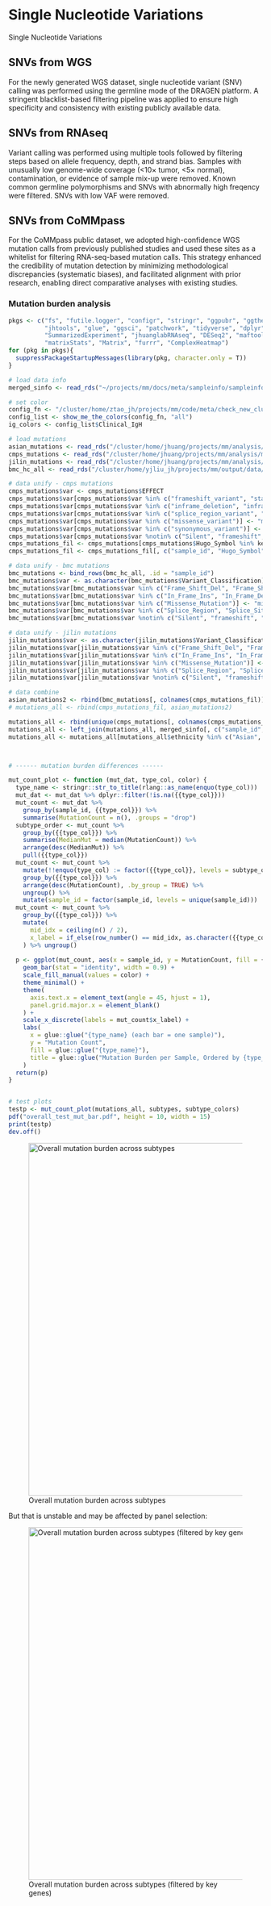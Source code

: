 # Single Nucleotide Variations
Single Nucleotide Variations

## SNVs from WGS
For the newly generated WGS dataset, single nucleotide variant (SNV) calling was performed using the germline mode of the DRAGEN platform. A stringent blacklist-based filtering pipeline was applied to ensure high specificity and consistency with existing publicly available data.  

## SNVs from RNAseq
Variant calling was performed using multiple tools followed by filtering steps based on allele frequency, depth, and strand bias. Samples with unusually low genome-wide coverage (<10× tumor, <5× normal), contamination, or evidence of sample mix-up were removed. Known common germline polymorphisms and SNVs with abnormally high freqency were filtered. SNVs with low VAF were removed.

## SNVs from CoMMpass
For the CoMMpass public dataset, we adopted high-confidence WGS mutation calls from previously published studies and used these sites as a whitelist for filtering RNA-seq-based mutation calls. This strategy enhanced the credibility of mutation detection by minimizing methodological discrepancies (systematic biases), and facilitated alignment with prior research, enabling direct comparative analyses with existing studies.




### Mutation burden analysis

```r

pkgs <- c("fs", "futile.logger", "configr", "stringr", "ggpubr", "ggthemes",
          "jhtools", "glue", "ggsci", "patchwork", "tidyverse", "dplyr", 
          "SummarizedExperiment", "jhuanglabRNAseq", "DESeq2", "maftools", 
          "matrixStats", "Matrix", "furrr", "ComplexHeatmap")
for (pkg in pkgs){
  suppressPackageStartupMessages(library(pkg, character.only = T))
} 

# load data info
merged_sinfo <- read_rds("~/projects/mm/docs/meta/sampleinfo/sampleinfo_jilin_commpass.rds")

# set color
config_fn <- "/cluster/home/ztao_jh/projects/mm/code/meta/check_new_cluster/checkin0250619/colors_fix.yaml"
config_list <- show_me_the_colors(config_fn, "all")
ig_colors <- config_list$Clinical_IgH

# load mutations
asian_mutations <- read_rds("/cluster/home/jhuang/projects/mm/analysis/meta/human/mutations/asian_mutations.rds")
cmps_mutations <- read_rds("/cluster/home/jhuang/projects/mm/analysis/meta/human/mutations/cmps_rna_wgs.rds")
jilin_mutations <- read_rds("/cluster/home/jhuang/projects/mm/analysis/meta/human/mutations/jilin_rna_wgs.rds")
bmc_hc_all <- read_rds("/cluster/home/yjliu_jh/projects/mm/output/data/hc_list.rds")

# data unify - cmps mutations
cmps_mutations$var <- cmps_mutations$EFFECT
cmps_mutations$var[cmps_mutations$var %in% c("frameshift_variant", "start_lost", "stop_gained", "stop_lost")] <- "frameshift"
cmps_mutations$var[cmps_mutations$var %in% c("inframe_deletion", "inframe_insertion")] <- "inframe"
cmps_mutations$var[cmps_mutations$var %in% c("splice_region_variant", "splice_donor_variant", "splice_acceptor_variant")] <- "splice"
cmps_mutations$var[cmps_mutations$var %in% c("missense_variant")] <- "missense"
cmps_mutations$var[cmps_mutations$var %in% c("synonymous_variant")] <- "Silent"
cmps_mutations$var[cmps_mutations$var %notin% c("Silent", "frameshift", "inframe", "splice", "missense")] <- "others"
cmps_mutations_fil <- cmps_mutations[cmps_mutations$Hugo_Symbol %in% keygenes, ]
cmps_mutations_fil <- cmps_mutations_fil[, c("sample_id", "Hugo_Symbol", "Chromosome", "Start_Position", "End_Position", "Tumor_Seq_Allele2", "var")] %>% distinct()

# data unify - bmc mutations
bmc_mutations <- bind_rows(bmc_hc_all, .id = "sample_id")
bmc_mutations$var <- as.character(bmc_mutations$Variant_Classification)
bmc_mutations$var[bmc_mutations$var %in% c("Frame_Shift_Del", "Frame_Shift_Ins", "Nonsense_Mutation", "Nonstop_Mutation")] <- "frameshift"
bmc_mutations$var[bmc_mutations$var %in% c("In_Frame_Ins", "In_Frame_Del")] <- "inframe"
bmc_mutations$var[bmc_mutations$var %in% c("Missense_Mutation")] <- "missense"
bmc_mutations$var[bmc_mutations$var %in% c("Splice_Region", "Splice_Site")] <- "splice"
bmc_mutations$var[bmc_mutations$var %notin% c("Silent", "frameshift", "inframe", "splice", "missense")] <- "others"

# data unify - jilin mutations
jilin_mutations$var <- as.character(jilin_mutations$Variant_Classification)
jilin_mutations$var[jilin_mutations$var %in% c("Frame_Shift_Del", "Frame_Shift_Ins", "Nonsense_Mutation", "Nonstop_Mutation")] <- "frameshift"
jilin_mutations$var[jilin_mutations$var %in% c("In_Frame_Ins", "In_Frame_Del")] <- "inframe"
jilin_mutations$var[jilin_mutations$var %in% c("Missense_Mutation")] <- "missense"
jilin_mutations$var[jilin_mutations$var %in% c("Splice_Region", "Splice_Site")] <- "splice"
jilin_mutations$var[jilin_mutations$var %notin% c("Silent", "frameshift", "inframe", "splice", "missense")] <- "others"

# data combine
asian_mutations2 <- rbind(bmc_mutations[, colnames(cmps_mutations_fil)], jilin_mutations[, colnames(cmps_mutations_fil)])
# mutations_all <- rbind(cmps_mutations_fil, asian_mutations2)

mutations_all <- rbind(unique(cmps_mutations[, colnames(cmps_mutations_fil)]), asian_mutations2)
mutations_all <- left_join(mutations_all, merged_sinfo[, c("sample_id", "ethnicity", "subtypes", "Clinical_IgH", "Dom_IgH_Type")])
mutations_all <- mutations_all[mutations_all$ethnicity %in% c("Asian", "Caucasian"), ]



# ------ mutation burden differences ------

mut_count_plot <- function (mut_dat, type_col, color) {
  type_name <- stringr::str_to_title(rlang::as_name(enquo(type_col)))
  mut_dat <- mut_dat %>% dplyr::filter(!is.na({{type_col}}))
  mut_count <- mut_dat %>%
    group_by(sample_id, {{type_col}}) %>%
    summarise(MutationCount = n(), .groups = "drop")
  subtype_order <- mut_count %>%
    group_by({{type_col}}) %>%
    summarise(MedianMut = median(MutationCount)) %>%
    arrange(desc(MedianMut)) %>%
    pull({{type_col}})
  mut_count <- mut_count %>%
    mutate(!!enquo(type_col) := factor({{type_col}}, levels = subtype_order)) %>%
    group_by({{type_col}}) %>%
    arrange(desc(MutationCount), .by_group = TRUE) %>%
    ungroup() %>%
    mutate(sample_id = factor(sample_id, levels = unique(sample_id))) 
  mut_count <- mut_count %>%
    group_by({{type_col}}) %>%
    mutate(
      mid_idx = ceiling(n() / 2),
      x_label = if_else(row_number() == mid_idx, as.character({{type_col}}), "")
    ) %>% ungroup()
  
  p <- ggplot(mut_count, aes(x = sample_id, y = MutationCount, fill = {{type_col}})) +
    geom_bar(stat = "identity", width = 0.9) +
    scale_fill_manual(values = color) +
    theme_minimal() +
    theme(
      axis.text.x = element_text(angle = 45, hjust = 1),
      panel.grid.major.x = element_blank()
    ) +
    scale_x_discrete(labels = mut_count$x_label) + 
    labs(
      x = glue::glue("{type_name} (each bar = one sample)"),
      y = "Mutation Count",
      fill = glue::glue("{type_name}"),
      title = glue::glue("Mutation Burden per Sample, Ordered by {type_name} Median")
    )
  return(p)
}


# test plots
testp <- mut_count_plot(mutations_all, subtypes, subtype_colors)
pdf("overall_test_mut_bar.pdf", height = 10, width = 15)
print(testp)
dev.off()

```



![Overall mutation burden across subtypes](images/overall_test_mut_bar.png){.align-center width=700px fig-cap="Overall mutation burden across subtypes" .lightbox}

But that is unstable and may be affected by panel selection:

![Overall mutation burden across subtypes (filtered by key genes)](images/overall_filtered_test_mut_bar.png){.align-center width=700px fig-cap="Overall mutation burden across subtypes (filtered by key genes)" .lightbox}






